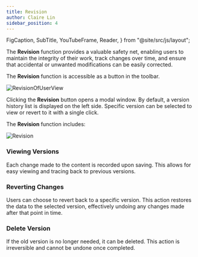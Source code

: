 ```yaml
---
title: Revision
author: Claire Lin
sidebar_position: 4
---
```



  FigCaption,
  SubTitle,
  YouTubeFrame,
  Reader,
} from "@site/src/js/layout";

<SubTitle text="History Tracking" />
<Reader text="User" />

The **Revision** function provides a valuable safety net, enabling users to maintain the integrity of their work, track changes over time, and ensure that accidental or unwanted modifications can be easily corrected.

The **Revision** function is accessible as a button in the toolbar.

![RevisionOfUserView](/img/labimotion/revision-user.png)

Clicking the **Revision** button opens a modal window. By default, a version history list is displayed on the left side. Specific version can be selected to view or revert to it with a single click.

The **Revision** function includes:

![Revision](/img/labimotion/revision-modal-user.png)

### Viewing Versions <FontAwesomeIcon icon={faEye} />

Each change made to the content is recorded upon saving. This allows for easy viewing and tracing back to previous versions.

### Reverting Changes <FontAwesomeIcon icon={faReply} />

Users can choose to revert back to a specific version. This action restores the data to the selected version, effectively undoing any changes made after that point in time.

### Delete Version <FontAwesomeIcon icon={faTrashCan} />

If the old version is no longer needed, it can be deleted. This action is irreversible and  cannot be undone once completed.
